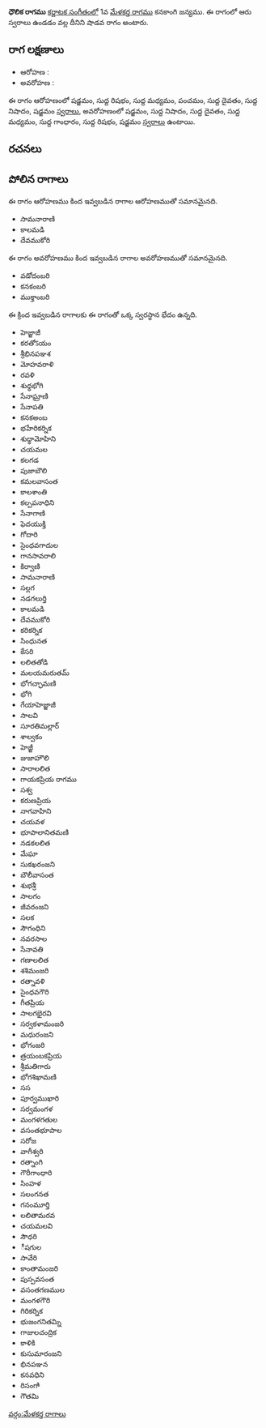 {{Infobox ragam
	| name          	= ధౌలిక
	| synonym	    	= 
	| mela          	= 
	| chakra        	= 
	| janaka        	= 
	| type          	= శాడవ
	| arohanam      	= {{svaraC|S|R1|M1|P|D1|N1|S'}} 
	| avarohanam    	= {{svaraC|S'|N1|D1|M1|G1|R1|S}}
	| jeeva         	=
	| chhaya        	=
	| nyasa         	=
	| vishesha      	= 
	| equivalent  		= 
}}
{{కర్ణాటక సంగీత రాగాలు}}
'''ధౌలిక రాగము''' [[కర్ణాటక సంగీతం]]లో 1వ [[మేళకర్త రాగము]] కనకాంగి జన్యము.  ఈ రాగంలో ఆరు స్వరాలు ఉండడం వల్ల దీనిని షాడవ రాగం అంటారు.


==రాగ లక్షణాలు==


* ఆరోహణ : {{svaraC|S|R1|M1|P|D1|N1|S'}} 
* అవరోహణ : {{svaraC|S'|N1|D1|M1|G1|R1|S}}

ఈ రాగం ఆరోహణంలో షడ్జమం, సుద్ద రిషభం, సుద్ద మధ్యమం, పంచమం, సుద్ద దైవతం, సుద్ద నిషాదం, షడ్జమం [[స్వరాలు]], అవరోహణంలో షడ్జమం, సుద్ద నిషాదం, సుద్ద దైవతం, సుద్ద మధ్యమం, సుద్ద గాంధారం, సుద్ద రిషభం, షడ్జమం [[స్వరాలు]] ఉంటాయి.

==రచనలు==



==పోలిన రాగాలు==
ఈ రాగం ఆరోహణము కింద ఇవ్వబడిన రాగాల ఆరోహణముతో సమానమైనది.
* సామనారాణి
* కాలమడి
* దేవముకోరి

ఈ రాగం అవరోహణము కింద ఇవ్వబడిన రాగాల అవరోహణముతో సమానమైనది.
* వడోదంబరి
* కనకంబరి
* ముక్తాంబరి

ఈ క్రింద ఇవ్వబడిన రాగాలకు ఈ రాగంతో ఒక్క స్వరస్థాన భేదం ఉన్నది.
* హెజ్జాజీ
* కరతోऽయం
* శ్రీభినపఞశ
* మోహవరాళి
* రవళి
* శుధ్ధభోగి
* సేనాఘ్రాణి
* సేనాపతి
* కనకఅంబ
* భహేరికర్నిక
* శుధ్ధామోహిని
* చయమల
* కలగడ
* పుజాబౌలి
* కమలవాసంత
* కాలశాంతి
* కల్పపనాధిని
* సేనాగాణి
* ఫెదయుక్తి
* గోదారి
* సైంధవగాదుల
* గానసావరాలి
* కిర్వాణి
* సామనారాణి
* సల్లగ
* నడగలుర్తి
* కాలమడి
* దేవముకోరి
* కరికర్నిక
* సింధునత
* కేసరి
* లలితతోడి
* మలయమరుతమ్
* భోగచ్ఛామణి
* భోగి
* గేయాహెజ్జాజీ
* సాలవి
* సూరతిమల్లార్
* శాల్వకం
* హెజ్జీ
* జుజాహౌలి
* సారాలలిత
* గాయకప్రియ రాగము
* సశ్వ
* కరుణప్రియ
* నాగవాహిని
* చయవళ
* భూపాలానితమణి
* నడకలలిత
* మేఘా
* సుకఖరంజని
* బౌలీవాసంత
* శుభశ్రీ
* సాలగం
* జీవరంజని
* సలక
* సౌగంధిని
* నవరసాల
* సేనావతి
* గణాలలిత
* శశిమంజరి
* రత్నావళి
* సైంధవగౌరి
* గీతప్రియ
* సాలగభైరవి
* సర్వకళామంజరి
* మధురంజని
* భోగంజరి
* త్రయంబకప్రియ
* శ్రీమతిగారు
* భోగశిఖామణి
* సస
* పూర్వముఖారి
* సర్వమంగళ
* మంగళగతుల
* వసంతభూపాల
* సరోజ
* వాగీశ్వరి
* రత్నాంగి
* గౌరీగాంధారి
* సింహళ
* సలంగనత
* గనంమూర్తి
* లలితామరవ
* చయమలవి
* సౌధరి
* ీషగుల
* సావేరి
* కాంతామంజరి
* పుస్పవసంత
* వసంతగణముల
* మంగళగౌరి
* గిరికర్నిక
* భుజంగనితమ్ని
* గాజులచంద్రిక
* కాళికి
* కుసుమారంజని
* భినపఞన
* కనవధిని
* రిసంగాి
* గౌతమి



[[వర్గం:మేళకర్త రాగాలు]]